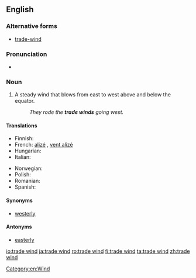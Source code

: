 ==English==

===Alternative forms===
* [[trade-wind]]

===Pronunciation===
* {{IPA|/ˈtreɪdˑwɪnd/}}

===Noun===
{{en-noun|head=[[trade]] [[wind]]}}

# A steady wind that blows from east to west above and below the equator.
#: ''They rode the '''trade winds''' going west.''

====Translations====
{{trans-top|steady wind}}
* Finnish: {{t-|fi|pasaatituuli}}
* French: [[alizé]] {{g|m}}, [[vent alizé]] {{g|m}}
* Hungarian: {{t-|hu|passzátszél}}
* Italian: {{t-|it|aliseo|m}}
{{trans-mid}}
* Norwegian: {{t-|no|passatvind|m}}
* Polish: {{t+|pl|pasat|m}}
* Romanian: {{t+|ro|alizeu|n}}
* Spanish: {{t-|es|vientos alisios|m-p}}
{{trans-bottom}}

====Synonyms====
* [[westerly]]

====Antonyms====
* [[easterly]]

[[Category:en:Wind]]

[[io:trade wind]]
[[ja:trade wind]]
[[ro:trade wind]]
[[fi:trade wind]]
[[ta:trade wind]]
[[zh:trade wind]]